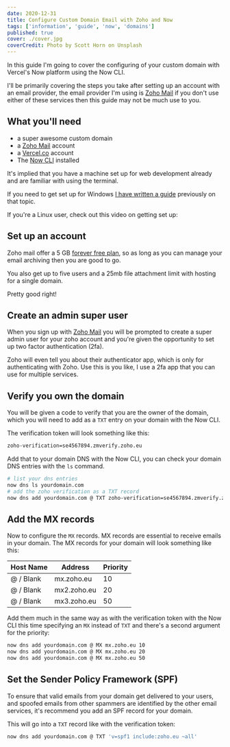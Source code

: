 ```yaml
---
date: 2020-12-31
title: Configure Custom Domain Email with Zoho and Now
tags: ['information', 'guide', 'now', 'domains']
published: true
cover: ./cover.jpg
coverCredit: Photo by Scott Horn on Unsplash
---
```


In this guide I'm going to cover the configuring of your custom domain
with Vercel's Now platform using the Now CLI.

I'll be primarily covering the steps you take after setting up an
account with an email provider, the email provider I'm using is [Zoho
Mail] if you don't use either of these services then this guide may
not be much use to you.

## What you'll need

- a super awesome custom domain
- a [Zoho Mail] account
- a [Vercel.co] account
- The [Now CLI] installed

It's implied that you have a machine set up for web development
already and are familiar with using the terminal.

If you need to get set up for Windows [I have written a guide]
previously on that topic.

If you're a Linux user, check out this video on getting set up:

<YouTube youTubeId="eSAsdQuQ-1o" />

## Set up an account

Zoho mail offer a 5 GB [forever free plan], so as long as you can
manage your email archiving then you are good to go.

You also get up to five users and a 25mb file attachment limit with
hosting for a single domain.

Pretty good right!

## Create an admin super user

When you sign up with [Zoho Mail] you will be prompted to create a
super admin user for your zoho account and you're given the
opportunity to set up two factor authentication (2fa).

Zoho will even tell you about their authenticator app, which is only
for authenticating with Zoho. Use this is you like, I use a 2fa app
that you can use for multiple services.

## Verify you own the domain

You will be given a code to verify that you are the owner of the
domain, which you will need to add as a `TXT` entry on your domain
with the Now CLI.

The verification token will look something like this:

```bash
zoho-verification=se4567894.zmverify.zoho.eu
```

Add that to your domain DNS with the Now CLI, you can check your
domain DNS entries with the `ls` command.

```bash
# list your dns entries
now dns ls yourdomain.com
# add the zoho verification as a TXT record
now dns add yourdomain.com @ TXT zoho-verification=se4567894.zmverify.zoho.eu
```

## Add the MX records

Now to configure the `MX` records. MX records are essential to receive
emails in your domain. The MX records for your domain will look
something like this:

| Host Name | Address     | Priority |
| --------- | ----------- | -------- |
| @ / Blank | mx.zoho.eu  | 10       |
| @ / Blank | mx2.zoho.eu | 20       |
| @ / Blank | mx3.zoho.eu | 50       |

Add them much in the same way as with the verification token with the
Now CLI this time specifying an `MX` instead of `TXT` and there's a
second argument for the priority:

```bash
now dns add yourdomain.com @ MX mx.zoho.eu 10
now dns add yourdomain.com @ MX mx.zoho.eu 20
now dns add yourdomain.com @ MX mx.zoho.eu 50
```

## Set the Sender Policy Framework (SPF)

To ensure that valid emails from your domain get delivered to your
users, and spoofed emails from other spammers are identified by the
other email services, it's recommend you add an SPF record for your
domain.

This will go into a `TXT` record like with the verification token:

```bash
now dns add yourdomain.com @ TXT 'v=spf1 include:zoho.eu ~all'
```

<!-- Links -->

[vercel.co]: https://vercel.com/signup
[zoho mail]: https://www.zoho.com/mail/
[dns integration]: https://vercel.com/integrations/dns
[domains]: https://vercel.com/domains
[now cli]: https://vercel.com/download
[pricing]: https://www.zoho.com/mail/zohomail-pricing.html
[control panel settings]:
  https://mail.zoho.eu/cpanel/index.do#orgsettings/config
[i have written a guide]:
  https://thelocalhost.blog/2018/12/24/wsl-bootstrap-2019/
[forever free plan]: https://workplace.zoho.eu/orgsignup.do
